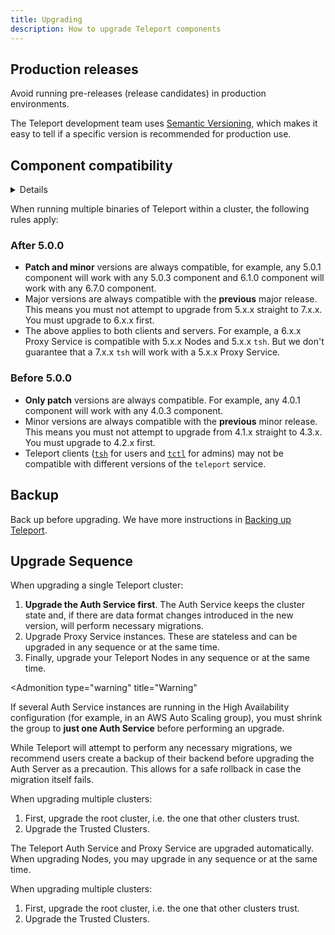 ```yaml
---
title: Upgrading
description: How to upgrade Teleport components
---
```


## Production releases

<Notice type="warning">
Avoid running pre-releases (release candidates) in production environments.
</Notice>

The Teleport development team uses [Semantic Versioning](https://semver.org/),
which makes it easy to tell if a specific version is recommended for production
use.

## Component compatibility

<Details 
scope={["cloud"]} 
scopeOnly 
opened 
title="Auth Service and Proxy Service versions">

In Teleport Cloud, we manage the Auth and Proxy Services for you. You can
determine the current version of these services by running the following
command, where `mytenant` is the name of your Teleport Cloud tenant:

```code
$ curl -s https://mytenant.teleport.sh/webapi/ping | jq '.server_version'
```

Read the following rules to ensure that your Teleport Nodes are compatible with
the Teleport Auth and Proxy Services. You should check the version of the Auth
and Proxy Services regularly to make sure that your Teleport Nodes are
compatible.

</Details>

When running multiple binaries of Teleport within a cluster, the following rules apply:

### After 5.0.0

- **Patch and minor** versions are always compatible, for example, any 5.0.1 component will work with any 5.0.3 component and 6.1.0 component will work with any 6.7.0 component.
- Major versions are always compatible with the **previous** major release. This means you must not attempt to upgrade from 5.x.x straight to 7.x.x. You must upgrade to 6.x.x first.
- The above applies to both clients and servers. For example, a 6.x.x Proxy Service is
  compatible with 5.x.x Nodes and 5.x.x `tsh`. But we don't guarantee that a
  7.x.x `tsh` will work with a 5.x.x Proxy Service.

### Before 5.0.0

- **Only patch** versions are always compatible. For example, any 4.0.1 component will work with any 4.0.3 component.
- Minor versions are always compatible with the **previous** minor release. This means you must not attempt to upgrade from 4.1.x straight to 4.3.x. You must upgrade to 4.2.x first.
- Teleport clients ([`tsh`](../reference/cli.mdx#tsh) for users and [`tctl`](../reference/cli.mdx#tctl) for admins)
  may not be compatible with different versions of the `teleport` service.

## Backup

Back up before upgrading. We have more instructions in [Backing up Teleport](./backup-restore.mdx).

## Upgrade Sequence

<Tabs>
<TabItem scope={["enterprise", "oss"]} label="Self-Hosted">
When upgrading a single Teleport cluster:

1. **Upgrade the Auth Service first**. The Auth Service keeps the cluster state and, if there are data format changes introduced in the new version, will perform necessary migrations.
2. Upgrade Proxy Service instances. These are stateless and can be upgraded in any sequence or at the same time.
3. Finally, upgrade your Teleport Nodes in any sequence or at the same time.

<Admonition
  type="warning"
  title="Warning"
>
  If several Auth Service instances are running in the High Availability configuration
  (for example, in an AWS Auto Scaling group), you must shrink the group to
  **just one Auth Service** before performing an upgrade. 
  
  While Teleport will attempt to perform any necessary migrations, we recommend users create a backup of their backend before upgrading the Auth Server as a
  precaution. This allows for a safe rollback in case the migration itself fails.
</Admonition>

When upgrading multiple clusters:

1. First, upgrade the root cluster, i.e. the one that other clusters trust.
2. Upgrade the Trusted Clusters.
</TabItem>
<TabItem scope={["cloud"]} label="Teleport Cloud">

The Teleport Auth Service and Proxy Service are upgraded automatically. When
upgrading Nodes, you may upgrade in any sequence or at the same time.

When upgrading multiple clusters:

1. First, upgrade the root cluster, i.e. the one that other clusters trust.
2. Upgrade the Trusted Clusters.
</TabItem>
</Tabs>
